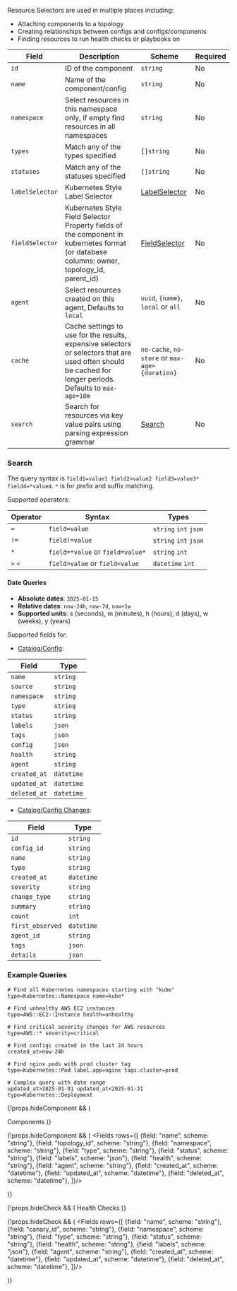 
Resource Selectors are used in multiple places including:

- Attaching components to a topology
- Creating relationships between configs and configs/components
- Finding resources to run health checks or playbooks on

| Field           | Description                                                                                                                                                | Scheme                                                                                              | Required |
| --------------- | ---------------------------------------------------------------------------------------------------------------------------------------------------------- | --------------------------------------------------------------------------------------------------- | -------- |
| `id`            | ID of the component                                                                                                                                        | `string`                                                                                            | No       |
| `name`          | Name of the component/config                                                                                                                               | `string`                                                                                            | No       |
| `namespace`     | Select resources in this namespace only, if empty find resources in all namespaces                                                                         | `string`                                                                                            | No       |
| `types`         | Match any of the types specified                                                                                                                           | `[]string`                                                                                          | No       |
| `statuses`      | Match any of the statuses specified                                                                                                                        | `[]string`                                                                                          | No       |
| `labelSelector` | Kubernetes Style Label Selector                                                                                                                            | [LabelSelector](https://kubernetes.io/docs/concepts/overview/working-with-objects/labels/)          | No       |
| `fieldSelector` | Kubernetes Style Field Selector Property fields of the component in kubernetes format (or database columns: owner, topology_id, parent_id)                 | [FieldSelector](https://kubernetes.io/docs/concepts/overview/working-with-objects/field-selectors/) | No       |
| `agent`         | Select resources created on this agent, Defaults to `local`                                                                                                | `uuid`, `{name}`, `local` or `all`                                                                  | No       |
| `cache`         | Cache settings to use for the results, expensive selectors or selectors that are used often should be cached for longer periods. Defaults to `max-age=10m` | `no-cache`, `no-store` or `max-age={duration}`                                                      | No       |
| `search`        | Search for resources via key value pairs using parsing expression grammar                                                                                  | [Search](#search)                                                                                   | No       |

### Search

The query syntax is `field1=value1 field2>value2 field3=value3* field4=*value4`. `*` is for prefix and suffix matching.

Supported operators:

| Operator | Syntax                           | Types                 |
| -------- | -------------------------------- | --------------------- |
| `=`      | `field=value`                    | `string` `int` `json` |
| `!=`     | `field!=value`                   | `string` `int` `json` |
| `*`      | `field=*value` or `field=value*` | `string` `int`        |
| `>` `<`  | `field>value` or `field<value`   | `datetime` `int`      |

#### Date Queries
- **Absolute dates**: `2025-01-15`
- **Relative dates**: `now-24h`, `now-7d`, `now+1w`
- **Supported units**: s (seconds), m (minutes), h (hours), d (days), w (weeks), y (years)


Supported fields for:

- [Catalog/Config](/reference/config-db/config):

| Field        | Type       |
| ------------ | ---------- |
| `name`       | `string`   |
| `source`     | `string`   |
| `namespace`  | `string`   |
| `type`       | `string`   |
| `status`     | `string`   |
| `labels`     | `json`     |
| `tags`       | `json`     |
| `config`     | `json`     |
| `health`     | `string`   |
| `agent`      | `string`   |
| `created_at` | `datetime` |
| `updated_at` | `datetime` |
| `deleted_at` | `datetime` |


- [Catalog/Config Changes](/reference/config-db/changes):

| Field           | Type       |
| --------------- | ---------- |
| `id`            | `string`   |
| `config_id`     | `string`   |
| `name`          | `string`   |
| `type`          | `string`   |
| `created_at`    | `datetime` |
| `severity`      | `string`   |
| `change_type`   | `string`   |
| `summary`       | `string`   |
| `count`         | `int`      |
| `first_observed`| `datetime` |
| `agent_id`      | `string`   |
| `tags`          | `json`     |
| `details`       | `json`     |


### Example Queries

```
# Find all Kubernetes namespaces starting with "kube"
type=Kubernetes::Namespace name=kube*

# Find unhealthy AWS EC2 instances
type=AWS::EC2::Instance health=unhealthy

# Find critical severity changes for AWS resources
type=AWS::* severity=critical

# Find configs created in the last 24 hours
created_at>now-24h

# Find nginx pods with prod cluster tag
type=Kubernetes::Pod label.app=nginx tags.cluster=prod

# Complex query with date range
updated_at>2025-01-01 updated_at<2025-01-31 type=Kubernetes::Deployment
```

{!props.hideComponent && (
<Link to="/reference/topology/components">Components</Link>
)}

{!props.hideComponent && (
<Fields rows={[
  {field: "name", scheme: "string"},
  {field: "topology_id", scheme: "string"},
  {field: "namespace", scheme: "string"},
  {field: "type", scheme: "string"},
  {field: "status", scheme: "string"},
  {field: "labels", scheme: "json"},
  {field: "health", scheme: "string"},
  {field: "agent", scheme: "string"},
  {field: "created_at", scheme: "datetime"},
  {field: "updated_at", scheme: "datetime"},
  {field: "deleted_at", scheme: "datetime"},
]}/>

)}

{!props.hideCheck && (
<CommonLink to="/reference/canary-checker/check">Health Checks</CommonLink>
)}

{!props.hideCheck && (
<Fields rows={[
  {field: "name", scheme: "string"},
  {field: "canary_id", scheme: "string"},
  {field: "namespace", scheme: "string"},
  {field: "type", scheme: "string"},
  {field: "status", scheme: "string"},
  {field: "health", scheme: "string"},
  {field: "labels", scheme: "json"},
  {field: "agent", scheme: "string"},
  {field: "created_at", scheme: "datetime"},
  {field: "updated_at", scheme: "datetime"},
  {field: "deleted_at", scheme: "datetime"},
]}/>

)}
